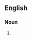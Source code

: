 {{also|strikebreaking|strike breaking}}

==English==

===Noun===
{{en-noun|head=[[strike]]-[[breaking]]|-}}

# {{alternative spelling of|strikebreaking|lang=en}}